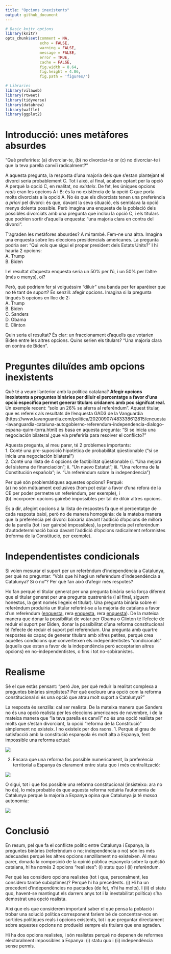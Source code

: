 ```yaml
---
title: "Opcions inexistents"
output: github_document
---
```



```r
# Basic knitr options
library(knitr)
opts_chunk$set(comment = NA, 
               echo = FALSE, 
               warning = FALSE, 
               message = FALSE, 
               error = TRUE, 
               cache = FALSE,
               fig.width = 8.64,
               fig.height = 4.86,
               fig.path = 'figures/')
```


```r
# Libraries
library(vilaweb)
library(rtweet)
library(tidyverse)
library(databrew)
library(waffle)
library(ggplot2)
```


# Introducció: unes metàfores absurdes

"Què preferiries: (a) divorciar-te, (b) no divorciar-te or (c) no divorciar-te i que la teva parella canvïi radicalment?"

A aquesta pregunta, la resposta d'una majoria dels que s'estan plantejant el divorci seria probablement C. Tot i això, al final, acaben optant per la opció A perquè la opció C, en realitat, _no existeix_. De fet, les úniques opcions _reals_ eran les opcions A i B: és la no existència de la opció C que porta molts divorciats a la opció A. No és que els divorciats tenen una preferència _a priori_ pel divorci: és que, davant la seva situació, els semblava la opció menys dolenta possible. Però imagina una enquesta de la població dels possibles divorciats amb una pregunta que inclou la opció C, i els titulars que podrien sortir d'aquella enquesta: "una majoria clara en contra del divorci".

T'agraden les metàfores absurdes? A mi també. Fem-ne una altra. Imagina una enquesta sobre les eleccions presidencials americanes. La pregunta podria ser: "Qui vols que sigui el proper president dels Estats Units?" I hi hauria 2 opcions:  
A. Trump    
B. Biden   

I el resultat d'aquesta enquesta seria un 50% per l'ú, i un 50% per l'altre (més o menys), oi?

Però, què podriem fer si volguéssim "diluir" una banda per fer aparéixer que no té tant de suport? És senzill: afegir opcions. Imagina si la pregunta tingués 5 opcions en lloc de 2:  
A. Trump    
B. Biden   
C. Sanders   
D. Obama    
E. Clinton   

Quin seria el resultat? És clar: un fraccionament d'aquells que votarien Biden entre les altres opcions. Quins serien els titulars? "Una majoria clara en contra de Biden".

# Preguntes diluïdes amb opcions inexistents

Què té a veure l'anterior amb la política catalana? **Afegir opcions inexistents a preguntes binàries per diluir el percentatge a favor d'una opció específica permet generar titulars cridaners amb poc signifcat real.** Un exemple recent: "solo un 26% se aferra al referéndum". Aquest titular, que es refereix als resultats de l'enquesta GAD3 de la Vanguardia (https://www.lavanguardia.com/politica/20200907/483338612815/encuesta-lavanguardia-cataluna-autogobierno-referendum-independencia-dialogo-espana-quim-torra.html) es basa en aquesta pregunta: "Si se inicia una negociación bilateral ¿que vía preferiría para resolver el conflicto?"

Aquesta pregunta, al meu parer, té 2 problemes importants:  
1. Conté una pre-suposició hipotètica de probabilitat qüestionable ("si se inicia una negociación bilateral")   
2. Conté una llista de 4 opcions de factibilitat qüestionable (i. "Una mejora del sistema de financiación"; ii. "Un nuevo Estatut"; iii. "Una reforma de la Constitución española"; iv. "Un referéndum sobre la independencia")

Per què són problemàtiques aquestes opcions? Perquè:  
(a) no són mútuament exclusives (hom pot estar a favor d'una refora de la CE per poder permetre un referèndum, per exemple), i   
(b) incorporen opcions gairebé impossibles per tal de dilüir altres opcions.   

És a dir, afegint opcions a la llista de respostes fa que el percentatge de cada resposta baixi, però no de manera homogènia: de la mateixa manera que la preferència pel divorci baixaria davant l'addició d'opcions de millora de la parella (tot i ser gairebé impossibles), la preferència pel referèndum d'autodeterminació baixa davant l'addició d'opcions radicalment reformistes (reforma de la Constitució, per exemple).

# Independentistes condicionals

Si volen mesurar el suport per un referèndum d'independència a Catalunya, per què no preguntar: "Vols que hi hagi un referèndum d'independència a Catalunya? Sí o no"? Per què fan això d'afegir més respotes?  

Ho fan perquè el titular generat per una pregunta binària seria força diferent que el titular generat per una pregunta quatrenària (i al final, siguem honestos, la gent només llegeix el titular). Una pregunta binària sobre el referèndum produiria un titular referint-se a la majoria de catalans a favor d'un referèndum ([enquesta](https://www.publico.es/politica/encuesta-catalunya-82-catalanes-creen-solucion-referendum-independencia-pactado.html), rera [enquesta](https://www.lavanguardia.com/politica/20190925/47633667382/barometro-encuesta-ceo-referendum-jucio-presos-cataluna.html), rera [enquesta](https://www.ccma.cat/324/7-de-cada-10-catalans-voldrien-un-referendum-mentre-que-a-espanya-3-de-cada-10/noticia/2964974/)). De la mateixa manera que donar la possibilitat de votar per Obama o Clinton té l'efecte de reduir el suport per Biden, donar la possibilitat d'una reforma constitucional té l'efecte de reduir el suport pel referèndum. Una pregunta amb quartre respostes és capaç de generar titulars amb xifres petites, perquè crea aquelles condicions que converteixen els independentistes "condicionals" (aquells que estan a favor de la independència però acceptarien altres opcions) en no-independentistes, o fins i tot no-sobiranistes.

# Realisme  

Sé el que estàs pensant: "però Joe, per què reduir la realitat complexa a preguntes binàries simplistes? Per què excloure una opció com la reforma constitucional si és una opció que atrau molt suport a Catalunya?"  

La resposta és senzilla: cal ser realista. De la mateixa manera que Sanders no és una opció realista per les eleccions americanes de novembre, i de la mateixa manera que "la teva parella es canvïi" no és una opció realista per molts que s'estan divorciant, la opció "reforma de la Constitució" simplement no existeix. I no existeix per dos raons. 1. Perquè el grau de satisfacció amb la constitució espanyola és molt alta a Espanya, fent impossible una reforma actual:

![](https://imatges.vilaweb.cat/nacional/wp-content/uploads/2019/01/Grafic-1-11163949.png)

2. Encara que una reforma fos possible numericament, la preferència territorial a Espanya és clarament entre statu quo i més centralització: 

![](https://imatges.vilaweb.cat/nacional/wp-content/uploads/2019/01/Grafic-4-11164003.png)

O sigui, tot i que fos possible una reforma constitucional (insisteixo: ara no ho és), lo més probable és que aquesta reforma reduiria l'autonomia de Catalunya perquè la majoria a Espanya opina que Catalunya ja té _massa_ autonomia:

![](https://imatges.vilaweb.cat/nacional/wp-content/uploads/2020/02/JOE-BREW-GRAFIC-4-07172048.png)

# Conclusió

En resum, pel que fa el conflicte polític entre Catalunya i Espanya, la preguntes binàries (referèndum o no; independència o no) són les més adecuades perquè les altres opcions senzillament no existeixen. Al meu parer, donada la composició de la opinió pública espanyola sobre la quëstió catalana, hi ha només 2 opcions "realistes": (i) statu quo i (ii) referèndum.


Per què les considero opcions realistes (tot i que, personalment, les considero també subòptimes)?  Perquè hi ha precedents. (i) Hi ha un precedent d'independències no pactades (de fet, n'hi ha molts). I (ii) el statu quo, havent-se mantingut els darrers anys tot i la inestabilitat política) s'ha demostrat una opció realista.  

Així que els que considerem important saber el que pensa la població i trobar una solució política corresponent fariem bé de concentrar-nos en sortides polítiques reals i opcions existents, tot i que preguntar directament sobre aquestes opcions no produeixi sempre els titulars que ens agraden. 


Hi ha dos opcions realistes, i són realistes perquè no depenen de reformes electoralment impossibles a Espanya: (i) statu quo i (ii) independència sense permís. 
